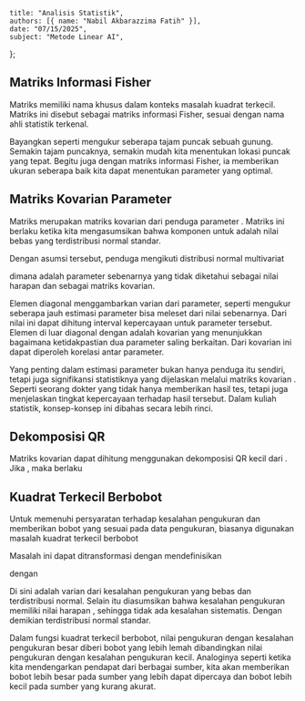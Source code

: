     title: "Analisis Statistik",
    authors: [{ name: "Nabil Akbarazzima Fatih" }],
    date: "07/15/2025",
    subject: "Metode Linear AI",
};

## Matriks Informasi Fisher

Matriks <InlineMath math="A^T A" /> memiliki nama khusus dalam konteks masalah kuadrat terkecil. Matriks ini disebut sebagai matriks informasi Fisher, sesuai dengan nama ahli statistik terkenal.

Bayangkan seperti mengukur seberapa tajam puncak sebuah gunung. Semakin tajam puncaknya, semakin mudah kita menentukan lokasi puncak yang tepat. Begitu juga dengan matriks informasi Fisher, ia memberikan ukuran seberapa baik kita dapat menentukan parameter yang optimal.

## Matriks Kovarian Parameter

Matriks <InlineMath math="C = (A^T A)^{-1}" /> merupakan matriks kovarian dari penduga parameter <InlineMath math="\hat{x} = (A^T A)^{-1} A^T b" />. Matriks ini berlaku ketika kita mengasumsikan bahwa komponen <InlineMath math="b_i" /> untuk <InlineMath math="i = 1, \ldots, n" /> adalah nilai bebas yang terdistribusi normal standar.

Dengan asumsi tersebut, penduga <InlineMath math="\hat{x}" /> mengikuti distribusi normal multivariat

<BlockMath math="\hat{x} \sim N(x_{true}, C)" />

dimana <InlineMath math="x_{true} \in \mathbb{R}^n" /> adalah parameter sebenarnya yang tidak diketahui sebagai nilai harapan dan <InlineMath math="C \in \mathbb{R}^{n \times n}" /> sebagai matriks kovarian.

Elemen diagonal <InlineMath math="c_{ii}" /> menggambarkan varian dari parameter, seperti mengukur seberapa jauh estimasi parameter bisa meleset dari nilai sebenarnya. Dari nilai ini dapat dihitung interval kepercayaan untuk parameter tersebut. Elemen di luar diagonal <InlineMath math="c_{ij}" /> dengan <InlineMath math="i \neq j" /> adalah kovarian yang menunjukkan bagaimana ketidakpastian dua parameter saling berkaitan. Dari kovarian ini dapat diperoleh korelasi <InlineMath math="c_{ij}/\sqrt{c_{ii} \cdot c_{jj}}" /> antar parameter.

Yang penting dalam estimasi parameter bukan hanya penduga <InlineMath math="\hat{x}" /> itu sendiri, tetapi juga signifikansi statistiknya yang dijelaskan melalui matriks kovarian <InlineMath math="C" />. Seperti seorang dokter yang tidak hanya memberikan hasil tes, tetapi juga menjelaskan tingkat kepercayaan terhadap hasil tersebut. Dalam kuliah statistik, konsep-konsep ini dibahas secara lebih rinci.

## Dekomposisi QR

Matriks kovarian dapat dihitung menggunakan dekomposisi QR kecil dari <InlineMath math="A" />. Jika <InlineMath math="A = QR" />, maka berlaku

<MathContainer>
<BlockMath math="C = (A^T A)^{-1}" />
<BlockMath math="= (R^T Q^T QR)^{-1}" />
<BlockMath math="= R^{-1} R^{-T}" />
</MathContainer>

## Kuadrat Terkecil Berbobot

Untuk memenuhi persyaratan terhadap kesalahan pengukuran dan memberikan bobot yang sesuai pada data pengukuran, biasanya digunakan masalah kuadrat terkecil berbobot

<MathContainer>
<BlockMath math="\min_x \sum_{i=1}^m \frac{(h(t_i) \cdot x - y_i)^2}{\sigma_i^2}" />
<BlockMath math="= \|Ax - b\|_2^2" />
</MathContainer>

Masalah ini dapat ditransformasi dengan mendefinisikan

<MathContainer>
<BlockMath math="A = \Sigma^{-1} \begin{pmatrix} h(t_1) \\ \vdots \\ h(t_m) \end{pmatrix}" />
<BlockMath math="b = \Sigma^{-1} \begin{pmatrix} y_1 \\ \vdots \\ y_m \end{pmatrix}" />
</MathContainer>

dengan

<BlockMath math="\Sigma^{-1} = \begin{pmatrix} 1/\sigma_1 & 0 & \cdots \\ 0 & \ddots & \\ \vdots & & 1/\sigma_m \end{pmatrix}" />

Di sini <InlineMath math="\sigma_i^2" /> adalah varian dari kesalahan pengukuran <InlineMath math="y_i" /> yang bebas dan terdistribusi normal. Selain itu diasumsikan bahwa kesalahan pengukuran memiliki nilai harapan <InlineMath math="0" />, sehingga tidak ada kesalahan sistematis. Dengan demikian <InlineMath math="b_i" /> terdistribusi normal standar.

Dalam fungsi kuadrat terkecil berbobot, nilai pengukuran dengan kesalahan pengukuran besar diberi bobot yang lebih lemah dibandingkan nilai pengukuran dengan kesalahan pengukuran kecil. Analoginya seperti ketika kita mendengarkan pendapat dari berbagai sumber, kita akan memberikan bobot lebih besar pada sumber yang lebih dapat dipercaya dan bobot lebih kecil pada sumber yang kurang akurat.